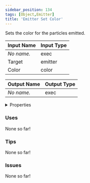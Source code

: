 ```yaml
---
sidebar_position: 134
tags: [Object,Emitter]
title: 'Emitter Set Color'
---
```


Sets the color for the particles emitted.




<EsbSvg />

| Input Name | Input Type |
|-----------|-----------|
| *No name.* | exec |
| Target | emitter |
| Color | color |

| Output Name | Output Type |
|-----------|-----------|
| *No name.* | exec |


<details>
  <summary>Properties</summary>
  <div>
    <div>
    <table>
      <thead>
        <tr>
          <th>Is beta required?</th>
          <th>❌</th>
        </tr>
        <tr>
          <th>Is this chip a trolling risk?</th>
          <th>❌</th>
        </tr>
        <tr>
          <th>Is this chip a role assignment risk?</th>
          <th>❌</th>
        </tr>
        <tr>
          <th>Chip UUID</th>
          <th>4263768a-035b-4d8b-b17c-1a7bb0b9b96d</th>
        </tr>
      </thead>
    </table>
    </div>
  </div>
</details>

### Uses

None so far!

### Tips

None so far!

### Issues

None so far!
